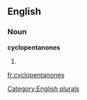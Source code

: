 
==English==

===Noun===
'''cyclopentanones'''

# {{plural of|[[cyclopentanone]]}}

[[Category:English plurals]]

[[fr:cyclopentanones]]